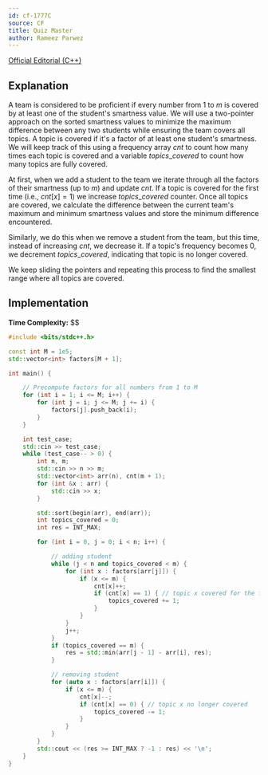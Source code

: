 ```yaml
---
id: cf-1777C
source: CF
title: Quiz Master
author: Rameez Parwez
---
```


[Official Editorial (C++)](https://codeforces.com/blog/entry/111729)

## Explanation
A team is considered to be proficient if every number from $1$ to $m$ is covered by at least one of the student's smartness value. We will use a two-pointer approach on the sorted smartness values to minimize the maximum difference between any two students while ensuring the team covers all topics. A topic is covered if it's a factor of at least one student's smartness. We will keep track of this using a frequency array $cnt$ to count how many times each topic is covered and a variable ${topics\_covered}$ to count how many topics are fully covered.

At first, when we add a student to the team we iterate through all the factors of their smartness (up to $m$) and update $cnt$. If a topic is covered for the first time (i.e., $cnt[x] = 1$) we increase
${topics\_covered}$ counter. Once all topics are covered, we calculate the difference between the current team's maximum and minimum smartness values and store the minimum difference encountered.

Similarly, we do this when we remove a student from the team, but this time, instead of increasing $cnt$, we decrease it. If a topic's frequency becomes $0$, we decrement ${topics\_covered}$, indicating that topic is no longer covered.

We keep sliding the pointers and repeating this process to find the smallest range where all topics are covered.

## Implementation

**Time Complexity:** $$

<LanguageSection>
<CPPSection>

```cpp
#include <bits/stdc++.h>

const int M = 1e5;
std::vector<int> factors[M + 1];

int main() {

    // Precompute factors for all numbers from 1 to M
    for (int i = 1; i <= M; i++) {
        for (int j = i; j <= M; j += i) {
            factors[j].push_back(i);
        }
    }

    int test_case;
    std::cin >> test_case;
    while (test_case-- > 0) {
        int n, m;
        std::cin >> n >> m;
        std::vector<int> arr(n), cnt(m + 1);
        for (int &x : arr) {
            std::cin >> x;
        }

        std::sort(begin(arr), end(arr));
        int topics_covered = 0;
        int res = INT_MAX;

        for (int i = 0, j = 0; i < n; i++) {

            // adding student
            while (j < n and topics_covered < m) {
                for (int x : factors[arr[j]]) {
                    if (x <= m) {
                        cnt[x]++;
                        if (cnt[x] == 1) { // topic x covered for the first time
                            topics_covered += 1;
                        }
                    }
                }
                j++;
            }
            if (topics_covered == m) {
                res = std::min(arr[j - 1] - arr[i], res);
            }

            // removing student
            for (auto x : factors[arr[i]]) {
                if (x <= m) {
                    cnt[x]--;
                    if (cnt[x] == 0) { // topic x no longer covered
                        topics_covered -= 1;
                    }
                }
            }
        }
        std::cout << (res >= INT_MAX ? -1 : res) << '\n';
    }
}
```

</CPPSection>
<PySection>

```py

```

</PySection>
</LanguageSection>